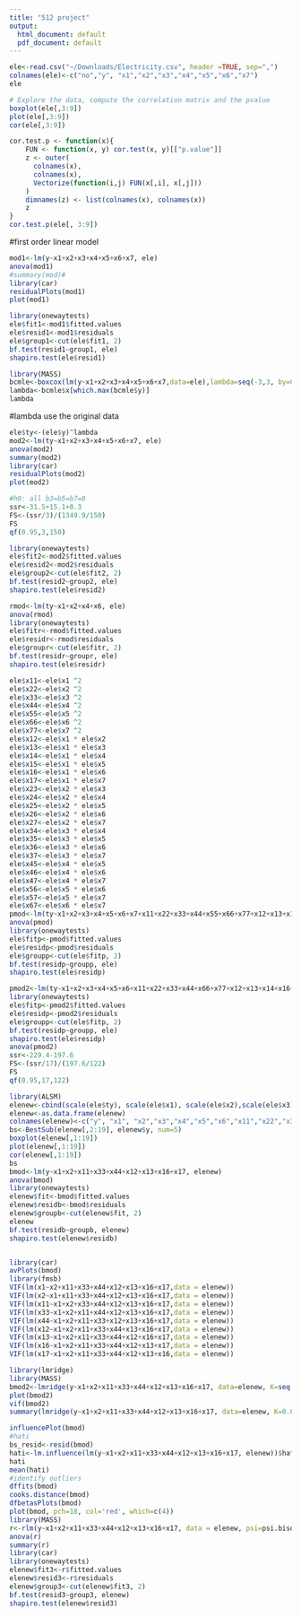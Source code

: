 ```yaml
---
title: "512 project"
output:
  html_document: default
  pdf_document: default
---
```


```r
ele<-read.csv("~/Downloads/Electricity.csv", header =TRUE, sep=",")
colnames(ele)<-c("no","y", "x1","x2","x3","x4","x5","x6","x7")
ele
```

```r
# Explore the data, compute the correlation matrix and the pvalue 
boxplot(ele[,3:9])
plot(ele[,3:9])
cor(ele[,3:9])

cor.test.p <- function(x){
    FUN <- function(x, y) cor.test(x, y)[["p.value"]]
    z <- outer(
      colnames(x), 
      colnames(x), 
      Vectorize(function(i,j) FUN(x[,i], x[,j]))
    )
    dimnames(z) <- list(colnames(x), colnames(x))
    z
}
cor.test.p(ele[, 3:9])
```
#first order linear model
```r
mod1<-lm(y~x1+x2+x3+x4+x5+x6+x7, ele)
anova(mod1)
#summary(mod)#
library(car)
residualPlots(mod1)
plot(mod1)
```

```r
library(onewaytests)
ele$fit1<-mod1$fitted.values
ele$resid1<-mod1$residuals
ele$group1<-cut(ele$fit1, 2)
bf.test(resid1~group1, ele)
shapiro.test(ele$resid1)
```

```r
library(MASS)
bcmle<-boxcox(lm(y~x1+x2+x3+x4+x5+x6+x7,data=ele),lambda=seq(-3,3, by=0.1))
lambda<-bcmle$x[which.max(bcmle$y)]
lambda
```
#lambda use the original data
```r
ele$ty<-(ele$y)^lambda
mod2<-lm(ty~x1+x2+x3+x4+x5+x6+x7, ele)
anova(mod2)
summary(mod2)
library(car)
residualPlots(mod2)
plot(mod2)
```

```r
#h0: all b3=b5=b7=0
ssr<-31.5+15.1+0.3
FS<-(ssr/3)/(1349.9/150)
FS
qf(0.95,3,150)
```

```r
library(onewaytests)
ele$fit2<-mod2$fitted.values
ele$resid2<-mod2$residuals
ele$group2<-cut(ele$fit2, 2)
bf.test(resid2~group2, ele)
shapiro.test(ele$resid2)
```

```r
rmod<-lm(ty~x1+x2+x4+x6, ele)
anova(rmod)
library(onewaytests)
ele$fitr<-rmod$fitted.values
ele$residr<-rmod$residuals
ele$groupr<-cut(ele$fitr, 2)
bf.test(residr~groupr, ele)
shapiro.test(ele$residr)
```

```r
ele$x11<-ele$x1 ^2
ele$x22<-ele$x2 ^2
ele$x33<-ele$x3 ^2
ele$x44<-ele$x4 ^2
ele$x55<-ele$x5 ^2
ele$x66<-ele$x6 ^2
ele$x77<-ele$x7 ^2
ele$x12<-ele$x1 * ele$x2
ele$x13<-ele$x1 * ele$x3
ele$x14<-ele$x1 * ele$x4
ele$x15<-ele$x1 * ele$x5
ele$x16<-ele$x1 * ele$x6
ele$x17<-ele$x1 * ele$x7
ele$x23<-ele$x2 * ele$x3
ele$x24<-ele$x2 * ele$x4
ele$x25<-ele$x2 * ele$x5
ele$x26<-ele$x2 * ele$x6
ele$x27<-ele$x2 * ele$x7
ele$x34<-ele$x3 * ele$x4
ele$x35<-ele$x3 * ele$x5
ele$x36<-ele$x3 * ele$x6
ele$x37<-ele$x3 * ele$x7
ele$x45<-ele$x4 * ele$x5
ele$x46<-ele$x4 * ele$x6
ele$x47<-ele$x4 * ele$x7
ele$x56<-ele$x5 * ele$x6
ele$x57<-ele$x5 * ele$x7
ele$x67<-ele$x6 * ele$x7
pmod<-lm(ty~x1+x2+x3+x4+x5+x6+x7+x11+x22+x33+x44+x55+x66+x77+x12+x13+x14+x15+x16+x17+x23+x24+x25+x26+x27+x34+x35+x36+x37+x45+x46+x47+x56+x57+x67, ele)
anova(pmod)
library(onewaytests)
ele$fitp<-pmod$fitted.values
ele$residp<-pmod$residuals
ele$groupp<-cut(ele$fitp, 2)
bf.test(residp~groupp, ele)
shapiro.test(ele$residp)
```

```r
pmod2<-lm(ty~x1+x2+x3+x4+x5+x6+x11+x22+x33+x44+x66+x77+x12+x13+x14+x16+x17+x47, ele)
library(onewaytests)
ele$fitp<-pmod2$fitted.values
ele$residp<-pmod2$residuals
ele$groupp<-cut(ele$fitp, 2)
bf.test(residp~groupp, ele)
shapiro.test(ele$residp)
anova(pmod2)
ssr<-229.4-197.6
FS<-(ssr/17)/(197.6/122)
FS
qf(0.95,17,122)
```

```r
library(ALSM)
elenew<-cbind(scale(ele$ty), scale(ele$x1), scale(ele$x2),scale(ele$x3), scale(ele$x4),scale(ele$x5), scale(ele$x6),scale(ele$x11),scale(ele$x22),scale(ele$x33),scale(ele$x44), scale(ele$x66),scale(ele$x77),scale(ele$x12),scale(ele$x13),scale(ele$x14),scale(ele$x16),scale(ele$x17),scale(ele$x47))
elenew<-as.data.frame(elenew)
colnames(elenew)<-c("y", "x1", "x2","x3","x4","x5","x6","x11","x22","x33","x44","x66","x77","x12","x13","x14","x16","x17","x47")
bs<-BestSub(elenew[,2:19], elenew$y, num=5)
boxplot(elenew[,1:19])
plot(elenew[,1:19])
cor(elenew[,1:19])
bs
bmod<-lm(y~x1+x2+x11+x33+x44+x12+x13+x16+x17, elenew)
anova(bmod)
library(onewaytests)
elenew$fit<-bmod$fitted.values
elenew$residb<-bmod$residuals
elenew$groupb<-cut(elenew$fit, 2)
elenew
bf.test(residb~groupb, elenew)
shapiro.test(elenew$residb)
```
```
```
```r
library(car)
avPlots(bmod)
library(fmsb)
VIF(lm(x1~x2+x11+x33+x44+x12+x13+x16+x17,data = elenew))
VIF(lm(x2~x1+x11+x33+x44+x12+x13+x16+x17,data = elenew))
VIF(lm(x11~x1+x2+x33+x44+x12+x13+x16+x17,data = elenew))
VIF(lm(x33~x1+x2+x11+x44+x12+x13+x16+x17,data = elenew))
VIF(lm(x44~x1+x2+x11+x33+x12+x13+x16+x17,data = elenew))
VIF(lm(x12~x1+x2+x11+x33+x44+x13+x16+x17,data = elenew))
VIF(lm(x13~x1+x2+x11+x33+x44+x12+x16+x17,data = elenew))
VIF(lm(x16~x1+x2+x11+x33+x44+x12+x13+x17,data = elenew))
VIF(lm(x17~x1+x2+x11+x33+x44+x12+x13+x16,data = elenew))
```


```r
library(lmridge)
library(MASS)
bmod2<-lmridge(y~x1+x2+x11+x33+x44+x12+x13+x16+x17, data=elenew, K=seq(0, 1, 0.02))
plot(bmod2)
vif(bmod2)
summary(lmridge(y~x1+x2+x11+x33+x44+x12+x13+x16+x17, data=elenew, K=0.08))
```

```r
influencePlot(bmod)
#hati
bs_resid<-resid(bmod)
hati<-lm.influence(lm(y~x1+x2+x11+x33+x44+x12+x13+x16+x17, elenew))$hat
hati
mean(hati)
#identify outliers
dffits(bmod)
cooks.distance(bmod)
dfbetasPlots(bmod)
plot(bmod, pch=18, col='red', which=c(4))
library(MASS)
r<-rlm(y~x1+x2+x11+x33+x44+x12+x13+x16+x17, data = elenew, psi=psi.bisquare)
anova(r)
summary(r)
library(car)
library(onewaytests)
elenew$fit3<-r$fitted.values
elenew$resid3<-r$residuals
elenew$group3<-cut(elenew$fit3, 2)
bf.test(resid3~group3, elenew)
shapiro.test(elenew$resid3)
```



